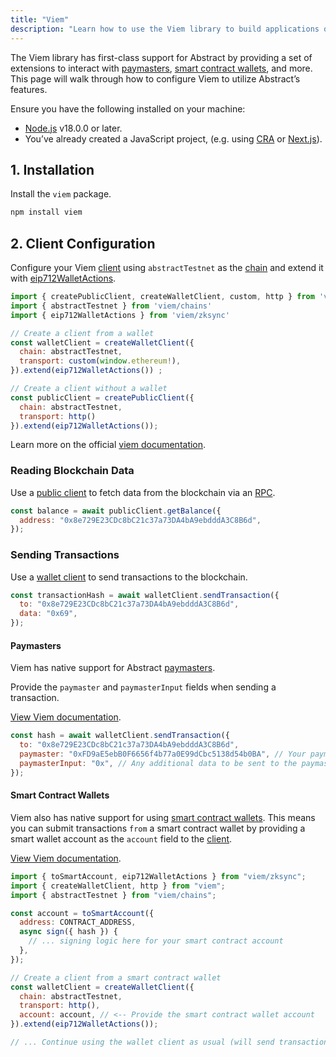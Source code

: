 ```yaml
---
title: "Viem"
description: "Learn how to use the Viem library to build applications on Abstract."
---
```


The Viem library has first-class support for Abstract by providing a set of
extensions to interact with [paymasters](/how-abstract-works/native-account-abstraction/paymasters),
[smart contract wallets](/how-abstract-works/native-account-abstraction/smart-contract-wallets), and more.
This page will walk through how to configure Viem to utilize Abstract&rsquo;s features.

<Accordion title="Prerequisites">
  Ensure you have the following installed on your machine:

- [Node.js](https://nodejs.org/en/download/) v18.0.0 or later.
- You&rsquo;ve already created a JavaScript project,
  (e.g. using [CRA](https://create-react-app.dev/) or [Next.js](https://nextjs.org/)).

</Accordion>

## 1. Installation

Install the `viem` package.

```bash
npm install viem
```

## 2. Client Configuration

Configure your Viem [client](https://viem.sh/zksync/client) using `abstractTestnet`
as the [chain](https://viem.sh/zksync/chains) and extend it with
[eip712WalletActions](https://viem.sh/zksync/client#eip712walletactions).

```javascript
import { createPublicClient, createWalletClient, custom, http } from 'viem'
import { abstractTestnet } from 'viem/chains'
import { eip712WalletActions } from 'viem/zksync'

// Create a client from a wallet
const walletClient = createWalletClient({
  chain: abstractTestnet,
  transport: custom(window.ethereum!),
}).extend(eip712WalletActions()) ;

// Create a client without a wallet
const publicClient = createPublicClient({
  chain: abstractTestnet,
  transport: http()
}).extend(eip712WalletActions());
```

Learn more on the official [viem documentation](https://viem.sh/zksync).

### Reading Blockchain Data

Use a [public client](https://viem.sh/docs/clients/public)
to fetch data from the blockchain via an [RPC](/connect-to-abstract).

```javascript
const balance = await publicClient.getBalance({
  address: "0x8e729E23CDc8bC21c37a73DA4bA9ebdddA3C8B6d",
});
```

### Sending Transactions

Use a [wallet client](https://viem.sh/docs/clients/wallet)
to send transactions to the blockchain.

```javascript
const transactionHash = await walletClient.sendTransaction({
  to: "0x8e729E23CDc8bC21c37a73DA4bA9ebdddA3C8B6d",
  data: "0x69",
});
```

#### Paymasters

Viem has native support for Abstract [paymasters](/how-abstract-works/native-account-abstraction/paymasters).

Provide the `paymaster` and `paymasterInput` fields when sending a transaction.

[View Viem documentation](https://viem.sh/zksync#2-use-actions).

```javascript
const hash = await walletClient.sendTransaction({
  to: "0x8e729E23CDc8bC21c37a73DA4bA9ebdddA3C8B6d",
  paymaster: "0xFD9aE5ebB0F6656f4b77a0E99dCbc5138d54b0BA", // Your paymaster contract address
  paymasterInput: "0x", // Any additional data to be sent to the paymaster
});
```

#### Smart Contract Wallets

Viem also has native support for using [smart contract wallets](/how-abstract-works/native-account-abstraction/smart-contract-wallets).
This means you can submit transactions `from` a smart contract wallet by providing
a smart wallet account as the `account` field to the [client](#client-configuration).

[View Viem documentation](https://viem.sh/zksync/accounts/toSmartAccount).

```javascript
import { toSmartAccount, eip712WalletActions } from "viem/zksync";
import { createWalletClient, http } from "viem";
import { abstractTestnet } from "viem/chains";

const account = toSmartAccount({
  address: CONTRACT_ADDRESS,
  async sign({ hash }) {
    // ... signing logic here for your smart contract account
  },
});

// Create a client from a smart contract wallet
const walletClient = createWalletClient({
  chain: abstractTestnet,
  transport: http(),
  account: account, // <-- Provide the smart contract wallet account
}).extend(eip712WalletActions());

// ... Continue using the wallet client as usual (will send transactions from the smart contract wallet)
```

